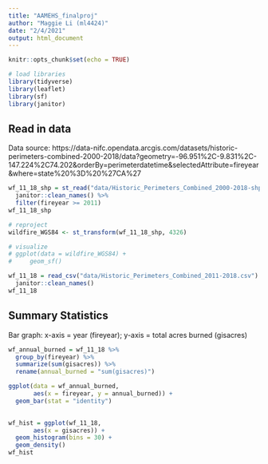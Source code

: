 ```yaml
---
title: "AAMEHS_finalproj"
author: "Maggie Li (ml4424)"
date: "2/4/2021"
output: html_document
---
```


```r
knitr::opts_chunk$set(echo = TRUE)
```

```r
# load libraries
library(tidyverse)
library(leaflet)
library(sf)
library(janitor)
```

## Read in data

Data source: https://data-nifc.opendata.arcgis.com/datasets/historic-perimeters-combined-2000-2018/data?geometry=-96.951%2C-9.831%2C-147.224%2C74.202&orderBy=perimeterdatetime&selectedAttribute=fireyear&where=state%20%3D%20%27CA%27

```r
wf_11_18_shp = st_read("data/Historic_Perimeters_Combined_2000-2018-shp/US_HIST_FIRE_PERIMTRS_2000_2018_DD83.shp") %>% 
  janitor::clean_names() %>%
  filter(fireyear >= 2011)
wf_11_18_shp

# reproject
wildfire_WGS84 <- st_transform(wf_11_18_shp, 4326)

# visualize
# ggplot(data = wildfire_WGS84) +
#     geom_sf()

```

```r
wf_11_18 = read_csv("data/Historic_Perimeters_Combined_2011-2018.csv") %>% 
  janitor::clean_names()
wf_11_18
```
## Summary Statistics

Bar graph: x-axis = year (fireyear); y-axis = total acres burned (gisacres)
```r
wf_annual_burned = wf_11_18 %>% 
  group_by(fireyear) %>% 
  summarize(sum(gisacres)) %>% 
  rename(annual_burned = "sum(gisacres)")

ggplot(data = wf_annual_burned,
       aes(x = fireyear, y = annual_burned)) +
  geom_bar(stat = "identity")
  
```

```r
wf_hist = ggplot(wf_11_18,
       aes(x = gisacres)) +
  geom_histogram(bins = 30) +
  geom_density()
wf_hist
```

